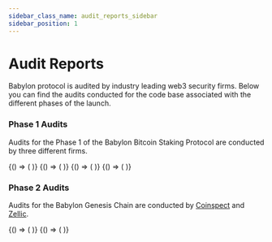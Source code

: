 ```yaml
---
sidebar_class_name: audit_reports_sidebar
sidebar_position: 1
---
```




# Audit Reports

Babylon protocol is audited by industry leading web3 security firms.
Below you can find the audits conducted for the code base associated with
the different phases of the launch. 

### Phase 1 Audits

Audits for the Phase 1 of the Babylon Bitcoin Staking Protocol are conducted by three different firms.

<CardSection id="Babylon Security Audit Reports">
  <BrowserOnly>
    {() => (
      <Card
        title="Coinspect Phase-1 Audit Report"
        to={new URL('/assets/files/coinspect-phase1-audit.pdf', window.location.origin).href}
        description="Coinspect Source Code Audit - Phase 1 (June 2024)"
        target="_blank"
        rel="noopener noreferrer"
      />
    )}
  </BrowserOnly>
  <BrowserOnly>
    {() => (
      <Card
        title="Coinspect Phase-1 Incremental Audit Report"
        to={new URL('/assets/files/coinspect-phase1-audit-incremental.pdf', window.location.origin).href}
        description="Zellic Source Code Audit - Phase 1 Cap-3 updates (October 2024)"
        target="_blank"
        rel="noopener noreferrer"
      />
    )}
  </BrowserOnly>
  <BrowserOnly>
    {() => (
      <Card
        title="Zellic Phase-1 Audit Report"
        to={new URL('/assets/files/zellic-phase1-audit.pdf', window.location.origin).href}
        description="Zellic Source Code Audit - Phase 1 (June 2024)"
        target="_blank"
        rel="noopener noreferrer"
      />
    )}
  </BrowserOnly>
  <BrowserOnly>
    {() => (
      <Card
        title="Cantina"
        to={new URL('/assets/files/cantina-phase1-competition.pdf', window.location.origin).href}
        description="Sherlock Source Code Security Competition - Phase 1 (June 2024)"
        target="_blank"
        rel="noopener noreferrer"
      />
    )}
  </BrowserOnly>
</CardSection>

### Phase 2 Audits

Audits for the Babylon Genesis Chain are conducted by [Coinspect](https://www.coinspect.io/) and [Zellic](https://zellic.io/).

<CardSection id="Babylon Security Audit Reports">
  <BrowserOnly>
    {() => (
      <Card
        title="Coinspect Phase 2 Audit Report"
        to={new URL('/assets/files/coinspect_babylon_phase_2_audit_2025_03.pdf', window.location.origin).href}
        description="Babylon Genesis Chain Audit (March 2025)"
        target="_blank"
        rel="noopener noreferrer"
      />
    )}
  </BrowserOnly>
  <BrowserOnly>
    {() => (
      <Card
        title="Zellic Babylon Genesis Audit Report"
        to={new URL('/assets/files/zellic_babylon_genesis_chain_audit_2025_03.pdf', window.location.origin).href}
        description="Babylon Genesis Chain Audit (March 2025)"
        target="_blank"
        rel="noopener noreferrer"
      />
    )}
  </BrowserOnly>
</CardSection>
